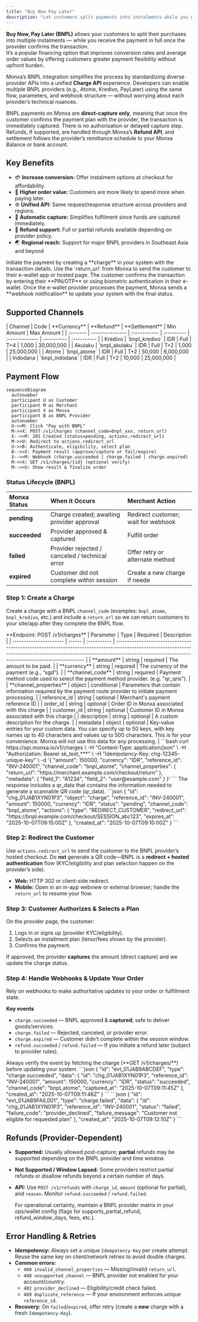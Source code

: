 ```yaml
---
title: "Buy Now Pay Later"
description: "Let customers split payments into instalments while you get paid once the provider confirms the transaction. "
---
```


**Buy Now, Pay Later (BNPL)** allows your customers to split their purchases into multiple instalments — while you receive the payment in full once the provider confirms the transaction.\
It’s a popular financing option that improves conversion rates and average order values by offering customers greater payment flexibility without upfront burden.

Monxa’s BNPL integration simplifies the process by standardizing diverse provider APIs into a unified **Charge API** experience. Developers can enable multiple BNPL providers (e.g., Atome, Kredivo, PayLater) using the same flow, parameters, and webhook structure — without worrying about each provider’s technical nuances.

BNPL payments on Monxa are **direct-capture only**, meaning that once the customer confirms the payment plan with the provider, the transaction is immediately captured. There is no authorisation or delayed capture step. Refunds, if supported, are handled through Monxa’s **Refund API**, and settlement follows the provider’s remittance schedule to your Monxa Balance or bank account.

## Key Benefits

- 💳 **Increase conversion:** Offer instalment options at checkout for affordability.
- 🛒 **Higher order value:** Customers are more likely to spend more when paying later.
- ⚙️ **Unified API:** Same request/response structure across providers and regions.
- 🧾 **Automatic capture:** Simplifies fulfilment since funds are captured immediately.
- 🔄 **Refund support:** Full or partial refunds available depending on provider policy.
- 🌏 **Regional reach:** Support for major BNPL providers in Southeast Asia and beyond

<Columns cols={2}>
  <Card title="1. Create a Charge" icon="star" iconType="solid" href="#">
    Initiate the payment by creating a **charge** in your system with the transaction details.
  </Card>
  <Card title="2. Redirect Customer to e-Wallet" icon="diamond-turn-right" iconType="solid" href="#">
    Use the `return_url` from Monxa to send the customer to their e-wallet app or hosted page.
  </Card>
  <Card title="3. Customer Authorizes Payment" icon="mobile-screen-button" iconType="solid" href="#">
    The customer confirms the transaction by entering their **PIN/OTP** or using biometric authentication in their e-wallet.
  </Card>
  <Card title="4. Handle Webhooks" icon="anchor" iconType="solid" href="#">
    Once the e-wallet provider processes the payment, Monxa sends a **webhook notification** to update your system with the final status.
  </Card>
</Columns>

## Supported Channels

<Tabs>
  <Tab title="🇮🇩 Indonesia">
    | Channel  | Code            | **Currency** | **Refund** | **Settlement** | Min Amount | Max  Amount |
    | :------- | --------------- | :----------- | :--------- | :------------- | ---------- | :---------- |
    | Kredivo  | `bnpl_kredivo`  | IDR          | Full       | T+4            | 1,000      | 30,000,000  |
    | Akulaku  | `bnpl_akulaku`  | IDR          | Full       | T+2            | 1,000      | 25,000,000  |
    | Atome    | `bnpl_atome`    | IDR          | Full       | T+2            | 50,000     | 6,000,000   |
    | Indodana | `bnpl_indodana` | IDR          | Full       | T+2            | 10,000     | 25,000,000  |
  </Tab>
</Tabs>

## Payment Flow

```mermaid
sequenceDiagram
  autonumber
  participant U as Customer
  participant M as Merchant
  participant X as Monxa
  participant B as BNPL Provider
  autonumber
  U->>M: Click "Pay with BNPL"
  M->>X: POST /v1/charges (channel_code=bnpl_xxx, return_url)
  X-->>M: 201 Created (status=pending, actions.redirect_url)
  M->>U: Redirect to actions.redirect_url
  U->>B: Authenticate, eligibility, select plan
  B-->>X: Payment result (approve/capture or fail/expire)
  X-->>M: Webhook (charge.succeeded | charge.failed | charge.expired)
  M->>X: GET /v1/charges/{id} (optional verify)
  M-->>U: Show result & finalize order
```

### Status Lifecycle (BNPL)

| Monxa Status  | When it Occurs                                 | Merchant Action                     |
| :------------ | :--------------------------------------------- | :---------------------------------- |
| **pending**   | Charge created; awaiting provider approval     | Redirect customer; wait for webhook |
| **succeeded** | Provider approved & captured                   | Fulfill order                       |
| **failed**    | Provider rejected / canceled / technical error | Offer retry or alternate method     |
| **expired**   | Customer did not complete within session       | Create a new charge if neede        |

### Step 1: Create a Charge

Create a charge with a BNPL `channel_code` (examples: `bnpl_atome`, `bnpl_kredivo`, etc.) and include a `return_url` so we can return customers to your site/app after they complete the BNPL flow.

<Tip>
  **Endpoint: POST /v1/charges**
</Tip>

<AccordionGroup>
  <Accordion title="Request Parameters" iconType="solid">
    | Parameter              | Type   | Required    | Description                                                                                                                                                                                                                   |
    | :--------------------- | :----- | :---------- | :---------------------------------------------------------------------------------------------------------------------------------------------------------------------------------------------------------------------------- |
    | **amount**             | string | required    | The amount to be paid.                                                                                                                                                                                                        |
    | **currency**           | string | required    | The currency of the payment (e.g., “sgd”).                                                                                                                                                                                    |
    | **channel_code**       | string | required    | Payment method code used to select the payment method provider.  (e.g. "qr_qris").                                                                                                                                            |
    | **channel_properties** | object | conditional | Parameters that contain information required by the payment route provider to initiate payment processing.                                                                                                                    |
    | reference_id           | string | optional    | Merchant's payment reference ID                                                                                                                                                                                               |
    | order_id               | string | optional    | Order ID in Monxa associated with this charge                                                                                                                                                                                 |
    | customer_id            | string | optional    | Customer ID in Monxa associated with this charge                                                                                                                                                                              |
    | description            | string | optional    | A custom description for the charge.                                                                                                                                                                                          |
    | metadata               | object | optional    | Key-value entries for your custom data.   You can specify up to 50 keys, with key names up to 40 characters and values up to 500 characters.   This is for your convenience. Monxa will not use this data for any processing. |
  </Accordion>
  <Accordion title="Request Example">
    ```bash
    curl https://api.monxa.io/v1/charges \
      -H "Content-Type: application/json" \
      -H "Authorization: Bearer sk_test_***" \
      -H "Idempotency-Key: chg-12345-unique-key" \
      -d '{
        "amount": 150000,
        "currency": "IDR",
        "reference_id": "INV-240001",
        "channel_code": "bnpl_atome",
        "channel_properties": {
          "return_url": "https://merchant.example.com/checkout/return"
        },
        "metadata": {
          "field_1": "A1234",
          "field_2": "user@example.com"
        }
      }'
    ```
  </Accordion>
  <Accordion title="Response Example">
    <Tip>
      The response includes a qr_data that contains the information needed to generate a scannable QR code (qr_data).
    </Tip>
    ```json
    {
      "id": "chg_01JAB1XYN01P3",
      "object": "charge",
      "reference_id": "INV-240001",
      "amount": 150000,
      "currency": "IDR",
      "status": "pending",
      "channel_code": "bnpl_atome",
      "actions": {
        "type": "REDIRECT_CUSTOMER",
        "redirect_url": "https://bnpl.example.com/checkout/SESSION_abc123",
        "expires_at": "2025-10-07T09:15:00Z"
      },
      "created_at": "2025-10-07T09:10:00Z"
    }
    ```
  </Accordion>
</AccordionGroup>

### Step 2: Redirect the Customer

Use `actions.redirect_url` to send the customer to the BNPL provider’s hosted checkout. Do **not** generate a QR code—BNPL is a **redirect + hosted authentication** flow (KYC/eligibility and plan selection happen on the provider’s side).

- **Web:** HTTP 302 or client-side redirect.
- **Mobile:** Open in an in-app webview or external browser; handle the `return_url` to resume your flow.

### Step 3: Customer Authorizes & Selects a Plan

On the provider page, the customer:

1. Logs in or signs up (provider KYC/eligibility).
2. Selects an installment plan (tenor/fees shown by the provider).
3. Confirms the payment.

If approved, the provider **captures** the amount (direct capture) and we update the charge status.

### Step 4: Handle Webhooks & Update Your Order

Rely on webhooks to make authoritative updates to your order or fulfillment state.

**Key events**

- `charge.succeeded` — BNPL approved & **captured**; safe to deliver goods/services.
- `charge.failed` — Rejected, canceled, or provider error.
- `charge.expired` — Customer didn’t complete within the session window.
- `refund.succeeded` / `refund.failed` — If you initiate a refund later (subject to provider rules).

<Tip>
  Always verify the event by fetching the charge (**GET /v1/charges/**) before updating your system.
</Tip>

<AccordionGroup>
  <Accordion title="Sample Webhook (charge.succeeded)">
    ```json
    {
    	"id": "evt_01JAB9ABCDEF",
    	"type": "charge.succeeded",
    	"data": {
    		"id": "chg_01JAB1XYN01P3",
    		"reference_id": "INV-240001",
    		"amount": 150000,
    		"currency": "IDR",
    		"status": "succeeded",
    		"channel_code": "bnpl_atome",
    		"captured_at": "2025-10-07T09:11:45Z"
    	},
    	"created_at": "2025-10-07T09:11:46Z"
    }
    ```
  </Accordion>
  <Accordion title="Sample Webhook (charge.failed)">
    ```json
    {
    	"id": "evt_01JAB9FAIL001",
    	"type": "charge.failed",
    	"data": {
    		"id": "chg_01JAB1XYN01P3",
    		"reference_id": "INV-240001",
    		"status": "failed",
    		"failure_code": "provider_declined",
    		"failure_message": "Customer not eligible for requested plan"
    	},
    	"created_at": "2025-10-07T09:12:10Z"
    }
    ```
  </Accordion>
</AccordionGroup>

## Refunds (Provider-Dependent)

- **Supported:** Usually allowed post-capture; **partial** refunds may be supported depending on the BNPL provider and time window.
- **Not Supported / Window Lapsed:** Some providers restrict partial refunds or disallow refunds beyond a certain number of days.
- **API:** Use `POST /v1/refunds` with `charge_id`, `amount` (optional for partial), and `reason`. Monitor `refund.succeeded` / `refund.failed`.

  <Tip>
    For operational certainty, maintain a BNPL provider matrix in your ops/wallet config (flags for supports_partial_refund, refund_window_days, fees, etc.).
  </Tip>

## Error Handling & Retries

- **Idempotency:** Always set a unique `Idempotency-Key` per create attempt. Reuse the same key on client/network retries to avoid double charges.
- **Common errors:**
  - `400 invalid_channel_properties` — Missing/invalid `return_url`.
  - `400 unsupported_channel` — BNPL provider not enabled for your account/country.
  - `402 provider_declined` — Eligibility/credit check failed.
  - `409 duplicate_reference` — If your environment enforces unique `reference_id`.
- **Recovery:** On `failed`/`expired`, offer retry (create a **new** charge with a fresh `Idempotency-Key`).